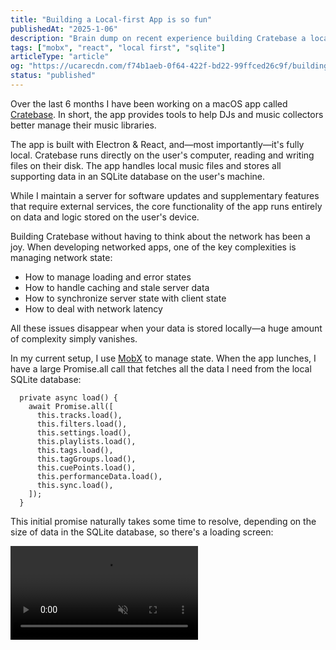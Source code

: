 ```yaml
---
title: "Building a Local-first App is so fun"
publishedAt: "2025-1-06"
description: "Brain dump on recent experience building Cratebase a local macOS app"
tags: ["mobx", "react", "local first", "sqlite"]
articleType: "article"
og: "https://ucarecdn.com/f74b1aeb-0f64-422f-bd22-99ffced26c9f/buildingalocalfirstappissofun.png"
status: "published"
---
```


Over the last 6 months I have been working on a macOS app called [Cratebase](https://www.cratebase.app/). In short, the app provides tools to help DJs and music collectors better manage their music libraries.

The app is built with Electron & React, and—most importantly—it's fully local. Cratebase runs directly on the user's computer, reading and writing files on their disk. The app handles local music files and stores all supporting data in an SQLite database on the user's machine.

While I maintain a server for software updates and supplementary features that require external services, the core functionality of the app runs entirely on data and logic stored on the user's device.

Building Cratebase without having to think about the network has been a joy. When developing networked apps, one of the key complexities is managing network state:

- How to manage loading and error states
- How to handle caching and stale server data
- How to synchronize server state with client state
- How to deal with network latency

All these issues disappear when your data is stored locally—a huge amount of complexity simply vanishes.

In my current setup, I use [MobX](https://mobx.js.org/README.html) to manage state. When the app lunches, I have a large Promise.all call that fetches all the data I need from the local SQLite database:

```tsx
  private async load() {
    await Promise.all([
      this.tracks.load(),
      this.filters.load(),
      this.settings.load(),
      this.playlists.load(),
      this.tags.load(),
      this.tagGroups.load(),
      this.cuePoints.load(),
      this.performanceData.load(),
      this.sync.load(),
    ]);
  }

```

This initial promise naturally takes some time to resolve, depending on the size of data in the SQLite database, so there's a loading screen: 

<video controls muted src="/articles/local-first-app/loader-demo.mp4" className="m-0 rounded" />


This example loads a database with over 3,500 tracks. On my M1 Max MacBook Pro it takes about 2 seconds to fetch all the data.

After this first load, MobX takes over and handles all state changes synchronously. This means there are virtually no delays when users perform actions like updates, deletions, or creations—no waiting for server requests to complete.


Not having to deal with the network has made working on Cratebase both fun and straightforward. Also, since Cratebase is a desktop app, I don't have to worry about the complex & convoluted challenges I'd face with a web app—things like React Server Components, hydration, and bundle sizes.

I can focus entirely on the core features of the app and ship faster. That's why I'm excited about new services like [Zero](https://zero.rocicorp.dev/), [Electric SQL](https://electric-sql.com/) & [LiveStore](https://github.com/livestorejs), which bring all the benefits of local-first apps to web apps—really exciting times ahead.

If you're a DJ, check out [Cratebase](https://www.cratebase.app/). I'll be writing much more about what I learned while building the app and working with Electron in general.

Until next time.